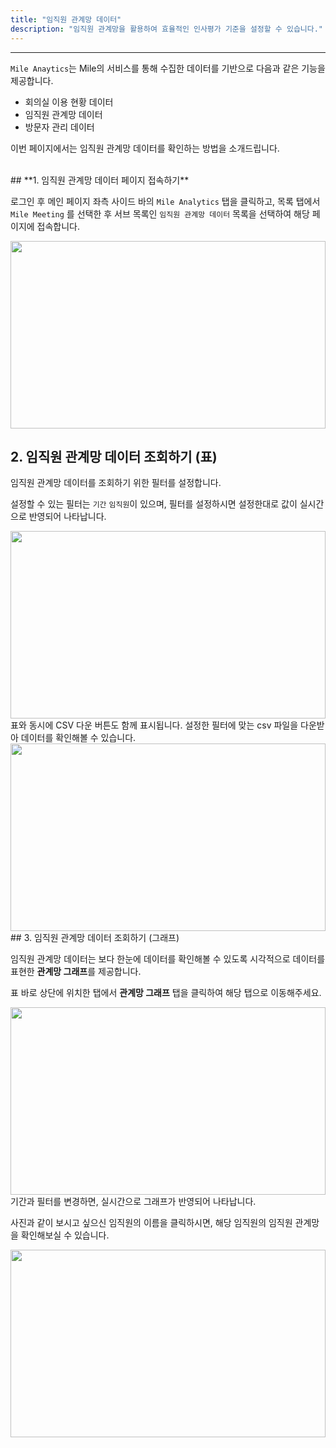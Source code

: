 ```yaml
---
title: "임직원 관계망 데이터"
description: "임직원 관계망을 활용하여 효율적인 인사평가 기준을 설정할 수 있습니다."
---
```


---

`Mile Anaytics`는 Mile의 서비스를 통해 수집한 데이터를 기반으로 다음과 같은 기능을 제공합니다.

-   회의실 이용 현황 데이터
-   임직원 관계망 데이터
-   방문자 관리 데이터

이번 페이지에서는 임직원 관계망 데이터를 확인하는 방법을 소개드립니다.

<br />
## **1. 임직원 관계망 데이터 페이지 접속하기**

로그인 후 메인 페이지 좌측 사이드 바의 `Mile Analytics` 탭을 클릭하고, 목록 탭에서 `Mile Meeting` 를 선택한 후 서브 목록인 `임직원 관계망 데이터` 목록을 선택하여 해당 페이지에 접속합니다.

<Frame>
    <img src="/images/analytics/relationship/img1.png" width="100%" height="300" />
</Frame>

<br />

## 2. 임직원 관계망 데이터 조회하기 (표)

임직원 관계망 데이터를 조회하기 위한 필터를 설정합니다.

설정할 수 있는 필터는 `기간` `임직원`이 있으며, 필터를 설정하시면 설정한대로 값이 실시간으로 반영되어 나타납니다.

<Frame>
    <img src="/images/analytics/relationship/img2.png" width="100%" height="300" />
</Frame>

<br />
표와 동시에 CSV 다운 버튼도 함께 표시됩니다. 설정한 필터에 맞는 csv 파일을 다운받아 데이터를 확인해볼 수 있습니다.

<Frame>
    <img src="/images/analytics/relationship/img3.png" width="100%" height="300" />
</Frame>

<br />
## 3. 임직원 관계망 데이터 조회하기 (그래프)

임직원 관계망 데이터는 보다 한눈에 데이터를 확인해볼 수 있도록 시각적으로 데이터를 표현한 **관계망 그래프**를 제공합니다.

표 바로 상단에 위치한 탭에서 **관계망 그래프** 탭을 클릭하여 해당 탭으로 이동해주세요.

<Frame>
    <img src="/images/analytics/relationship/img4.png" width="100%" height="300" />
</Frame>

<br />
기간과 필터를 변경하면, 실시간으로 그래프가 반영되어 나타납니다.

사진과 같이 보시고 싶으신 임직원의 이름을 클릭하시면, 해당 임직원의 임직원 관계망을 확인해보실 수 있습니다.

<Frame>
    <img src="/images/analytics/relationship/img5.png" width="100%" height="300" />
</Frame>
